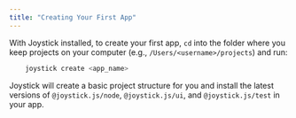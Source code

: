 ```yaml
---
title: "Creating Your First App"
---
```



With Joystick installed, to create your first app, `cd` into the folder where you keep projects on your computer (e.g., `/Users/<username>/projects`) and run:

```bash
    joystick create <app_name>
```
    

Joystick will create a basic project structure for you and install the latest versions of `@joystick.js/node`, `@joystick.js/ui`, and `@joystick.js/test` in your app.

